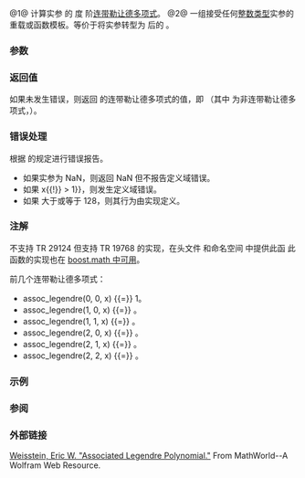 {{cpp/title|assoc_legendre|assoc_legendref|assoc_legendrel}}
{{cpp/experimental/special_math/navbar}}
{{dcl begin}}
{{dcl|num=1|
double      assoc_legendre( unsigned int n, unsigned int m, double x );
double      assoc_legendre( unsigned int n, unsigned int m, float x );
double      assoc_legendre( unsigned int n, unsigned int m, long double x );
float       assoc_legendref( unsigned int n, unsigned int m, float x );
long double assoc_legendrel( unsigned int n, unsigned int m, long double x );
}}
{{dcl|num=2|
double      assoc_legendre( unsigned int n, unsigned int m, IntegralType x );
}}
{{dcl end}}

@1@ 计算实参 {{c|x}} 的 {{c|n}} 度 {{c|m}} 阶[[enwiki:Associated_Legendre_polynomials|连带勒让德多项式]]。
@2@ 一组接受任何[[cpp/types/is_integral|整数类型]]实参的重载或函数模板。等价于将实参转型为 {{c|double}} 后的 {{v|1}}。

{{cpp/experimental/special_math/macro_note|assoc_legendre}}

===参数===
{{par begin}}
{{par|n|多项式的度数，无符号整数类型的值}}
{{par|m|多项式的阶数，无符号整数类型的值}}
{{par|x|实参，浮点或整数类型的值}}
{{par end}}

===返回值===
如果未发生错误，则返回 {{c|x}} 的连带勒让德多项式的值，即 {{math|(1 - x{{su|p=2}}){{su|p=m/2}} {{mfrac|d{{su|p=m}}|dx{{su|p=m}}}}P{{su|b=n}}(x)}}（其中 {{math|P{{su|b=n}}(x)}} 为非连带勒让德多项式，{{c|std::legendre(n, x)}}）。

===错误处理===
根据 {{lc|math_errhandling}} 的规定进行错误报告。

* 如果实参为 NaN，则返回 NaN 但不报告定义域错误。
* 如果 {{math|{{!}}x{{!}} &gt; 1}}，则发生定义域错误。
* 如果 {{tt|n}} 大于或等于 128，则其行为由实现定义。

===注解===
不支持 TR 29124 但支持 TR 19768 的实现，在头文件 {{tt|tr1/cmath}} 和命名空间 {{tt|std::tr1}} 中提供此函
此函数的实现也在 [https://www.boost.org/doc/libs/release/libs/math/doc/html/math_toolkit/sf_poly/legendre.html boost.math 中可用]。

前几个连带勒让德多项式：
* assoc_legendre(0, 0, x) {{=}} 1。
* assoc_legendre(1, 0, x) {{=}} {{math|x}}。
* assoc_legendre(1, 1, x) {{=}} {{math|-(1 - x{{su|p=2}}){{su|p=1/2}}}}。
* assoc_legendre(2, 0, x) {{=}} {{math|{{mfrac|1|2}}(3x{{su|p=2}} - 1)}}。
* assoc_legendre(2, 1, x) {{=}} {{math|-3x(1 - x{{su|p=2}}){{su|p=1/2}}}}。
* assoc_legendre(2, 2, x) {{=}} {{math|3(1 - x{{su|p=2}})}}。

===示例===
{{example
|(works as shown with gcc 6.0)
|code=
#define __STDCPP_WANT_MATH_SPEC_FUNCS__ 1
#include &lt;cmath&gt;
#include &lt;iostream&gt;

double P20(double x)
{
    return 0.5 * (3 * x * x - 1);
}

double P21(double x)
{
    return -3.0 * x * std::sqrt(1 - x * x);
}

double P22(double x)
{
    return 3 * (1 - x * x);
}

int main()
{
    // spot-checks
    std::cout &lt;&lt; std::assoc_legendre(2, 0, 0.5) &lt;&lt; '=' &lt;&lt; P20(0.5) &lt;&lt; '\n'
              &lt;&lt; std::assoc_legendre(2, 1, 0.5) &lt;&lt; '=' &lt;&lt; P21(0.5) &lt;&lt; '\n'
              &lt;&lt; std::assoc_legendre(2, 2, 0.5) &lt;&lt; '=' &lt;&lt; P22(0.5) &lt;&lt; '\n';
}
|output=
-0.125=-0.125
-1.29904=-1.29904
2.25=2.25
}}

===参阅===
{{dsc begin}}
{{dsc inc|cpp/experimental/special_math/dsc legendre}}
{{dsc end}}

===外部链接===
[https://mathworld.wolfram.com/AssociatedLegendrePolynomial.html Weisstein, Eric W. "Associated Legendre Polynomial."] From MathWorld--A Wolfram Web Resource.

{{langlinks|de|es|fr|it|ja|pt|ru|zh}}